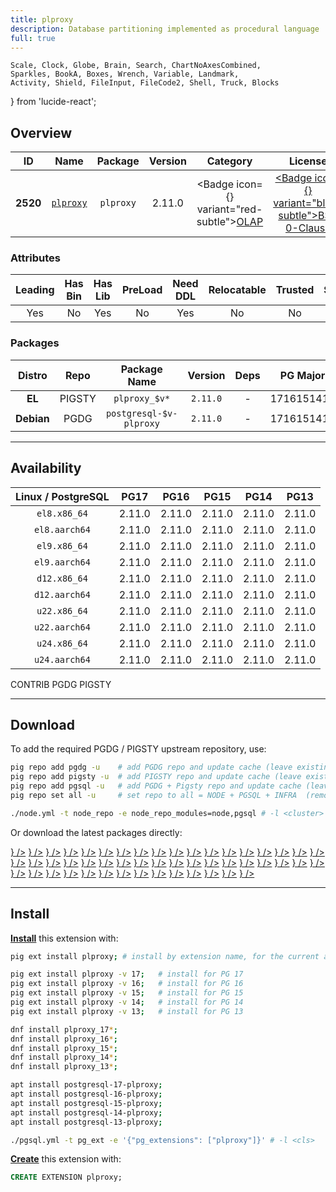 ```yaml
---
title: plproxy
description: Database partitioning implemented as procedural language
full: true
---
```


    Scale, Clock, Globe, Brain, Search, ChartNoAxesCombined,
    Sparkles, BookA, Boxes, Wrench, Variable, Landmark,
    Activity, Shield, FileInput, FileCode2, Shell, Truck, Blocks
} from 'lucide-react';

## Overview

| <TooltipIconButton tooltip="Extension unique identifier" side="top">ID</TooltipIconButton> | <TooltipIconButton tooltip="Extension name" side="top">Name</TooltipIconButton> | <TooltipIconButton tooltip="Package name for installation" side="top">Package</TooltipIconButton> | <TooltipIconButton tooltip="Latest available extension version" side="top">Version</TooltipIconButton> | <TooltipIconButton tooltip="Extension category" side="top">Category</TooltipIconButton> | <TooltipIconButton tooltip="Open source license" side="top">License</TooltipIconButton> | <TooltipIconButton tooltip="Programming language" side="top">Lang</TooltipIconButton> |
|:--------:|:--------:|:----------:|:--------------:|:---------------------------------------:|:------------------------------------------------------:|:----:|
| **2520** | [`plproxy`](https://github.com/plproxy/plproxy) | `plproxy` | 2.11.0 | <Badge icon={<ChartNoAxesCombined />} variant="red-subtle"><a href="/ext/olap" className="no-underline">OLAP</a></Badge> | <a href="/ext/list/license#bsd-0-clause" className="no-underline"><Badge icon={<Scale />} variant="blue-subtle">BSD 0-Clause</Badge></a> | <a href="/ext/list/lang#c"><Badge icon={<FileCode2 />} variant="blue-subtle">C</Badge></a> |

### Attributes

| <TooltipIconButton tooltip="The Primary Leading extension in the Package" side="top">Leading</TooltipIconButton> | <TooltipIconButton tooltip="Contains binary utils" side="top">Has Bin</TooltipIconButton> | <TooltipIconButton tooltip="Contains .so shared library files" side="top">Has Lib</TooltipIconButton> | <TooltipIconButton tooltip="Requires preloading via shared_preload_libraries" side="top">PreLoad</TooltipIconButton> | <TooltipIconButton tooltip="Requires CREATE EXTENSION DDL command" side="top">Need DDL</TooltipIconButton> | <TooltipIconButton tooltip="Can be installed in any schema" side="top">Relocatable</TooltipIconButton> | <TooltipIconButton tooltip="Can be created by non-superuser" side="top">Trusted</TooltipIconButton> | <TooltipIconButton tooltip="Schemas used by this extension" side="top">Schemas</TooltipIconButton> |
|:-------:|:-------:|:-------:|:-------:|:--------:|:-----------:|:-------:|:-------:|
| Yes | No | Yes | No | Yes | No | No | - |

### Packages

| <TooltipIconButton tooltip="Linux distribution family, EL or Debian" side="top">Distro</TooltipIconButton> | <TooltipIconButton tooltip="Package repository" side="top">Repo</TooltipIconButton> | <TooltipIconButton tooltip="The RPM/DEB Package Name Pattern (replace $v with real pg major)" side="top">Package Name</TooltipIconButton> | <TooltipIconButton tooltip="Latest package version" side="top">Version</TooltipIconButton> | <TooltipIconButton tooltip="RPM/DEB Package dependencies" side="top">Deps</TooltipIconButton> | <TooltipIconButton tooltip="Available in these PostgreSQL Major Versions" side="top">PG Major</TooltipIconButton> |
|:----------:|:--------:|:------------------------:|:-----------:|:------------:|:------------------:|
|   **EL**   | <Badge variant="amber-subtle"><span className="font-bold">PIGSTY</span></Badge> | `plproxy_$v*` | `2.11.0` | - | <Badge variant="green-subtle">17</Badge><Badge variant="green-subtle">16</Badge><Badge variant="green-subtle">15</Badge><Badge variant="green-subtle">14</Badge><Badge variant="green-subtle">13</Badge> |
| **Debian** | <Badge variant="blue-subtle"><span className="font-bold">PGDG</span></Badge> | `postgresql-$v-plproxy` | `2.11.0` | - | <Badge variant="green-subtle">17</Badge><Badge variant="green-subtle">16</Badge><Badge variant="green-subtle">15</Badge><Badge variant="green-subtle">14</Badge><Badge variant="green-subtle">13</Badge> |



------

## Availability

| <TooltipIconButton tooltip="Linux Distro Arch / PostgreSQL Major Version" side="top">Linux / PostgreSQL </TooltipIconButton> | **PG17** | **PG16** | **PG15** | **PG14** | **PG13** |
|:-----:|:-----:|:-----:|:-----:|:-----:|:-----:|
| `el8.x86_64` | <Badge variant="blue-subtle">2.11.0</Badge> | <Badge variant="amber-subtle">2.11.0</Badge> | <Badge variant="amber-subtle">2.11.0</Badge> | <Badge variant="amber-subtle">2.11.0</Badge> | <Badge variant="amber-subtle">2.11.0</Badge> |
| `el8.aarch64` | <Badge variant="blue-subtle">2.11.0</Badge> | <Badge variant="amber-subtle">2.11.0</Badge> | <Badge variant="amber-subtle">2.11.0</Badge> | <Badge variant="amber-subtle">2.11.0</Badge> | <Badge variant="amber-subtle">2.11.0</Badge> |
| `el9.x86_64` | <Badge variant="blue-subtle">2.11.0</Badge> | <Badge variant="amber-subtle">2.11.0</Badge> | <Badge variant="amber-subtle">2.11.0</Badge> | <Badge variant="amber-subtle">2.11.0</Badge> | <Badge variant="amber-subtle">2.11.0</Badge> |
| `el9.aarch64` | <Badge variant="blue-subtle">2.11.0</Badge> | <Badge variant="amber-subtle">2.11.0</Badge> | <Badge variant="amber-subtle">2.11.0</Badge> | <Badge variant="amber-subtle">2.11.0</Badge> | <Badge variant="amber-subtle">2.11.0</Badge> |
| `d12.x86_64` | <Badge variant="blue-subtle">2.11.0</Badge> | <Badge variant="blue-subtle">2.11.0</Badge> | <Badge variant="blue-subtle">2.11.0</Badge> | <Badge variant="blue-subtle">2.11.0</Badge> | <Badge variant="blue-subtle">2.11.0</Badge> |
| `d12.aarch64` | <Badge variant="blue-subtle">2.11.0</Badge> | <Badge variant="blue-subtle">2.11.0</Badge> | <Badge variant="blue-subtle">2.11.0</Badge> | <Badge variant="blue-subtle">2.11.0</Badge> | <Badge variant="blue-subtle">2.11.0</Badge> |
| `u22.x86_64` | <Badge variant="blue-subtle">2.11.0</Badge> | <Badge variant="blue-subtle">2.11.0</Badge> | <Badge variant="blue-subtle">2.11.0</Badge> | <Badge variant="blue-subtle">2.11.0</Badge> | <Badge variant="blue-subtle">2.11.0</Badge> |
| `u22.aarch64` | <Badge variant="blue-subtle">2.11.0</Badge> | <Badge variant="blue-subtle">2.11.0</Badge> | <Badge variant="blue-subtle">2.11.0</Badge> | <Badge variant="blue-subtle">2.11.0</Badge> | <Badge variant="blue-subtle">2.11.0</Badge> |
| `u24.x86_64` | <Badge variant="blue-subtle">2.11.0</Badge> | <Badge variant="blue-subtle">2.11.0</Badge> | <Badge variant="blue-subtle">2.11.0</Badge> | <Badge variant="blue-subtle">2.11.0</Badge> | <Badge variant="blue-subtle">2.11.0</Badge> |
| `u24.aarch64` | <Badge variant="blue-subtle">2.11.0</Badge> | <Badge variant="blue-subtle">2.11.0</Badge> | <Badge variant="blue-subtle">2.11.0</Badge> | <Badge variant="blue-subtle">2.11.0</Badge> | <Badge variant="blue-subtle">2.11.0</Badge> |

<Badge variant="green-subtle"><span className="font-black">CONTRIB</span></Badge> <Badge variant="blue-subtle"><span className="font-black">PGDG</span></Badge> <Badge variant="amber-subtle"><span className="font-black">PIGSTY</span></Badge>

------

## Download

To add the required PGDG / PIGSTY upstream repository, use:

```bash tab="pig"
pig repo add pgdg -u    # add PGDG repo and update cache (leave existing repos)
pig repo add pigsty -u  # add PIGSTY repo and update cache (leave existing repos)
pig repo add pgsql -u   # add PGDG + Pigsty repo and update cache (leave existing repos)
pig repo set all -u     # set repo to all = NODE + PGSQL + INFRA  (remove existing repos)
```
```bash tab="pigsty"
./node.yml -t node_repo -e node_repo_modules=node,pgsql # -l <cluster>
```

Or download the latest packages directly:

<Files>
    <Folder name="el8.x86_64">
        <a href="https://download.postgresql.org/pub/repos/yum/17/redhat/rhel-8-x86_64/plproxy_17-2.11.0-2PGDG.rhel8.x86_64.rpm"><File name="plproxy_17-2.11.0-2PGDG.rhel8.x86_64.rpm" icon={<Package className="text-emerald-500" />} /></a>
        <a href="https://repo.pigsty.io/yum/pgsql/el8.x86_64/plproxy_16-2.11.0-1PIGSTY.el8.x86_64.rpm"><File name="plproxy_16-2.11.0-1PIGSTY.el8.x86_64.rpm" icon={<Package className="text-emerald-500" />} /></a>
        <a href="https://repo.pigsty.io/yum/pgsql/el8.x86_64/plproxy_15-2.11.0-1PIGSTY.el8.x86_64.rpm"><File name="plproxy_15-2.11.0-1PIGSTY.el8.x86_64.rpm" icon={<Package className="text-emerald-500" />} /></a>
        <a href="https://repo.pigsty.io/yum/pgsql/el8.x86_64/plproxy_14-2.11.0-1PIGSTY.el8.x86_64.rpm"><File name="plproxy_14-2.11.0-1PIGSTY.el8.x86_64.rpm" icon={<Package className="text-emerald-500" />} /></a>
        <a href="https://repo.pigsty.io/yum/pgsql/el8.x86_64/plproxy_13-2.11.0-1PIGSTY.el8.x86_64.rpm"><File name="plproxy_13-2.11.0-1PIGSTY.el8.x86_64.rpm" icon={<Package className="text-emerald-500" />} /></a>
    </Folder>
    <Folder name="el8.aarch64">
        <a href="https://download.postgresql.org/pub/repos/yum/17/redhat/rhel-8-aarch64/plproxy_17-2.11.0-2PGDG.rhel8.aarch64.rpm"><File name="plproxy_17-2.11.0-2PGDG.rhel8.aarch64.rpm" icon={<Package className="text-orange-500" />} /></a>
        <a href="https://repo.pigsty.io/yum/pgsql/el8.aarch64/plproxy_16-2.11.0-1PIGSTY.el8.aarch64.rpm"><File name="plproxy_16-2.11.0-1PIGSTY.el8.aarch64.rpm" icon={<Package className="text-orange-500" />} /></a>
        <a href="https://repo.pigsty.io/yum/pgsql/el8.aarch64/plproxy_15-2.11.0-1PIGSTY.el8.aarch64.rpm"><File name="plproxy_15-2.11.0-1PIGSTY.el8.aarch64.rpm" icon={<Package className="text-orange-500" />} /></a>
        <a href="https://repo.pigsty.io/yum/pgsql/el8.aarch64/plproxy_14-2.11.0-1PIGSTY.el8.aarch64.rpm"><File name="plproxy_14-2.11.0-1PIGSTY.el8.aarch64.rpm" icon={<Package className="text-orange-500" />} /></a>
        <a href="https://repo.pigsty.io/yum/pgsql/el8.aarch64/plproxy_13-2.11.0-1PIGSTY.el8.aarch64.rpm"><File name="plproxy_13-2.11.0-1PIGSTY.el8.aarch64.rpm" icon={<Package className="text-orange-500" />} /></a>
    </Folder>
    <Folder name="el9.x86_64">
        <a href="https://download.postgresql.org/pub/repos/yum/17/redhat/rhel-9-x86_64/plproxy_17-2.11.0-2PGDG.rhel9.x86_64.rpm"><File name="plproxy_17-2.11.0-2PGDG.rhel9.x86_64.rpm" icon={<Package className="text-emerald-500" />} /></a>
        <a href="https://repo.pigsty.io/yum/pgsql/el9.x86_64/plproxy_16-2.11.0-1PIGSTY.el9.x86_64.rpm"><File name="plproxy_16-2.11.0-1PIGSTY.el9.x86_64.rpm" icon={<Package className="text-emerald-500" />} /></a>
        <a href="https://repo.pigsty.io/yum/pgsql/el9.x86_64/plproxy_15-2.11.0-1PIGSTY.el9.x86_64.rpm"><File name="plproxy_15-2.11.0-1PIGSTY.el9.x86_64.rpm" icon={<Package className="text-emerald-500" />} /></a>
        <a href="https://repo.pigsty.io/yum/pgsql/el9.x86_64/plproxy_14-2.11.0-1PIGSTY.el9.x86_64.rpm"><File name="plproxy_14-2.11.0-1PIGSTY.el9.x86_64.rpm" icon={<Package className="text-emerald-500" />} /></a>
        <a href="https://repo.pigsty.io/yum/pgsql/el9.x86_64/plproxy_13-2.11.0-1PIGSTY.el9.x86_64.rpm"><File name="plproxy_13-2.11.0-1PIGSTY.el9.x86_64.rpm" icon={<Package className="text-emerald-500" />} /></a>
    </Folder>
    <Folder name="el9.aarch64">
        <a href="https://download.postgresql.org/pub/repos/yum/17/redhat/rhel-9-aarch64/plproxy_17-2.11.0-2PGDG.rhel9.aarch64.rpm"><File name="plproxy_17-2.11.0-2PGDG.rhel9.aarch64.rpm" icon={<Package className="text-orange-500" />} /></a>
        <a href="https://repo.pigsty.io/yum/pgsql/el9.aarch64/plproxy_16-2.11.0-1PIGSTY.el9.aarch64.rpm"><File name="plproxy_16-2.11.0-1PIGSTY.el9.aarch64.rpm" icon={<Package className="text-orange-500" />} /></a>
        <a href="https://repo.pigsty.io/yum/pgsql/el9.aarch64/plproxy_15-2.11.0-1PIGSTY.el9.aarch64.rpm"><File name="plproxy_15-2.11.0-1PIGSTY.el9.aarch64.rpm" icon={<Package className="text-orange-500" />} /></a>
        <a href="https://repo.pigsty.io/yum/pgsql/el9.aarch64/plproxy_14-2.11.0-1PIGSTY.el9.aarch64.rpm"><File name="plproxy_14-2.11.0-1PIGSTY.el9.aarch64.rpm" icon={<Package className="text-orange-500" />} /></a>
        <a href="https://repo.pigsty.io/yum/pgsql/el9.aarch64/plproxy_13-2.11.0-1PIGSTY.el9.aarch64.rpm"><File name="plproxy_13-2.11.0-1PIGSTY.el9.aarch64.rpm" icon={<Package className="text-orange-500" />} /></a>
    </Folder>
    <Folder name="d12.x86_64">
        <a href="https://apt.postgresql.org/pub/repos/apt/pool/main/p/postgresql-plproxy/postgresql-17-plproxy_2.11.0-12.pgdg120+1_arm64.deb"><File name="postgresql-17-plproxy_2.11.0-12.pgdg120+1_arm64.deb" icon={<Box className="text-emerald-500" />} /></a>
        <a href="https://apt.postgresql.org/pub/repos/apt/pool/main/p/postgresql-plproxy/postgresql-16-plproxy_2.11.0-12.pgdg120+1_arm64.deb"><File name="postgresql-16-plproxy_2.11.0-12.pgdg120+1_arm64.deb" icon={<Box className="text-emerald-500" />} /></a>
        <a href="https://apt.postgresql.org/pub/repos/apt/pool/main/p/postgresql-plproxy/postgresql-15-plproxy_2.11.0-12.pgdg120+1_arm64.deb"><File name="postgresql-15-plproxy_2.11.0-12.pgdg120+1_arm64.deb" icon={<Box className="text-emerald-500" />} /></a>
        <a href="https://apt.postgresql.org/pub/repos/apt/pool/main/p/postgresql-plproxy/postgresql-14-plproxy_2.11.0-12.pgdg120+1_arm64.deb"><File name="postgresql-14-plproxy_2.11.0-12.pgdg120+1_arm64.deb" icon={<Box className="text-emerald-500" />} /></a>
        <a href="https://apt.postgresql.org/pub/repos/apt/pool/main/p/postgresql-plproxy/postgresql-13-plproxy_2.11.0-12.pgdg120+1_arm64.deb"><File name="postgresql-13-plproxy_2.11.0-12.pgdg120+1_arm64.deb" icon={<Box className="text-emerald-500" />} /></a>
    </Folder>
    <Folder name="d12.aarch64">
        <a href="https://apt.postgresql.org/pub/repos/apt/pool/main/p/postgresql-plproxy/postgresql-17-plproxy_2.11.0-12.pgdg120+1_amd64.deb"><File name="postgresql-17-plproxy_2.11.0-12.pgdg120+1_amd64.deb" icon={<Box className="text-orange-500" />} /></a>
        <a href="https://apt.postgresql.org/pub/repos/apt/pool/main/p/postgresql-plproxy/postgresql-16-plproxy_2.11.0-12.pgdg120+1_amd64.deb"><File name="postgresql-16-plproxy_2.11.0-12.pgdg120+1_amd64.deb" icon={<Box className="text-orange-500" />} /></a>
        <a href="https://apt.postgresql.org/pub/repos/apt/pool/main/p/postgresql-plproxy/postgresql-15-plproxy_2.11.0-12.pgdg120+1_amd64.deb"><File name="postgresql-15-plproxy_2.11.0-12.pgdg120+1_amd64.deb" icon={<Box className="text-orange-500" />} /></a>
        <a href="https://apt.postgresql.org/pub/repos/apt/pool/main/p/postgresql-plproxy/postgresql-14-plproxy_2.11.0-12.pgdg120+1_amd64.deb"><File name="postgresql-14-plproxy_2.11.0-12.pgdg120+1_amd64.deb" icon={<Box className="text-orange-500" />} /></a>
        <a href="https://apt.postgresql.org/pub/repos/apt/pool/main/p/postgresql-plproxy/postgresql-13-plproxy_2.11.0-12.pgdg120+1_amd64.deb"><File name="postgresql-13-plproxy_2.11.0-12.pgdg120+1_amd64.deb" icon={<Box className="text-orange-500" />} /></a>
    </Folder>
    <Folder name="u22.x86_64">
        <a href="https://apt.postgresql.org/pub/repos/apt/pool/main/p/postgresql-plproxy/postgresql-17-plproxy_2.11.0-12.pgdg22.04+1_amd64.deb"><File name="postgresql-17-plproxy_2.11.0-12.pgdg22.04+1_amd64.deb" icon={<Box className="text-emerald-500" />} /></a>
        <a href="https://apt.postgresql.org/pub/repos/apt/pool/main/p/postgresql-plproxy/postgresql-16-plproxy_2.11.0-12.pgdg22.04+1_amd64.deb"><File name="postgresql-16-plproxy_2.11.0-12.pgdg22.04+1_amd64.deb" icon={<Box className="text-emerald-500" />} /></a>
        <a href="https://apt.postgresql.org/pub/repos/apt/pool/main/p/postgresql-plproxy/postgresql-15-plproxy_2.11.0-12.pgdg22.04+1_amd64.deb"><File name="postgresql-15-plproxy_2.11.0-12.pgdg22.04+1_amd64.deb" icon={<Box className="text-emerald-500" />} /></a>
        <a href="https://apt.postgresql.org/pub/repos/apt/pool/main/p/postgresql-plproxy/postgresql-14-plproxy_2.11.0-12.pgdg22.04+1_amd64.deb"><File name="postgresql-14-plproxy_2.11.0-12.pgdg22.04+1_amd64.deb" icon={<Box className="text-emerald-500" />} /></a>
        <a href="https://apt.postgresql.org/pub/repos/apt/pool/main/p/postgresql-plproxy/postgresql-13-plproxy_2.11.0-12.pgdg22.04+1_amd64.deb"><File name="postgresql-13-plproxy_2.11.0-12.pgdg22.04+1_amd64.deb" icon={<Box className="text-emerald-500" />} /></a>
    </Folder>
    <Folder name="u22.aarch64">
        <a href="https://apt.postgresql.org/pub/repos/apt/pool/main/p/postgresql-plproxy/postgresql-17-plproxy_2.11.0-12.pgdg22.04+1_arm64.deb"><File name="postgresql-17-plproxy_2.11.0-12.pgdg22.04+1_arm64.deb" icon={<Box className="text-orange-500" />} /></a>
        <a href="https://apt.postgresql.org/pub/repos/apt/pool/main/p/postgresql-plproxy/postgresql-16-plproxy_2.11.0-12.pgdg22.04+1_arm64.deb"><File name="postgresql-16-plproxy_2.11.0-12.pgdg22.04+1_arm64.deb" icon={<Box className="text-orange-500" />} /></a>
        <a href="https://apt.postgresql.org/pub/repos/apt/pool/main/p/postgresql-plproxy/postgresql-15-plproxy_2.11.0-12.pgdg22.04+1_arm64.deb"><File name="postgresql-15-plproxy_2.11.0-12.pgdg22.04+1_arm64.deb" icon={<Box className="text-orange-500" />} /></a>
        <a href="https://apt.postgresql.org/pub/repos/apt/pool/main/p/postgresql-plproxy/postgresql-14-plproxy_2.11.0-12.pgdg22.04+1_arm64.deb"><File name="postgresql-14-plproxy_2.11.0-12.pgdg22.04+1_arm64.deb" icon={<Box className="text-orange-500" />} /></a>
        <a href="https://apt.postgresql.org/pub/repos/apt/pool/main/p/postgresql-plproxy/postgresql-13-plproxy_2.11.0-12.pgdg22.04+1_arm64.deb"><File name="postgresql-13-plproxy_2.11.0-12.pgdg22.04+1_arm64.deb" icon={<Box className="text-orange-500" />} /></a>
    </Folder>
    <Folder name="u24.x86_64">
        <a href="https://apt.postgresql.org/pub/repos/apt/pool/main/p/postgresql-plproxy/postgresql-17-plproxy_2.11.0-12.pgdg24.04+1_amd64.deb"><File name="postgresql-17-plproxy_2.11.0-12.pgdg24.04+1_amd64.deb" icon={<Box className="text-emerald-500" />} /></a>
        <a href="https://apt.postgresql.org/pub/repos/apt/pool/main/p/postgresql-plproxy/postgresql-16-plproxy_2.11.0-12.pgdg24.04+1_amd64.deb"><File name="postgresql-16-plproxy_2.11.0-12.pgdg24.04+1_amd64.deb" icon={<Box className="text-emerald-500" />} /></a>
        <a href="https://apt.postgresql.org/pub/repos/apt/pool/main/p/postgresql-plproxy/postgresql-15-plproxy_2.11.0-12.pgdg24.04+1_amd64.deb"><File name="postgresql-15-plproxy_2.11.0-12.pgdg24.04+1_amd64.deb" icon={<Box className="text-emerald-500" />} /></a>
        <a href="https://apt.postgresql.org/pub/repos/apt/pool/main/p/postgresql-plproxy/postgresql-14-plproxy_2.11.0-12.pgdg24.04+1_amd64.deb"><File name="postgresql-14-plproxy_2.11.0-12.pgdg24.04+1_amd64.deb" icon={<Box className="text-emerald-500" />} /></a>
        <a href="https://apt.postgresql.org/pub/repos/apt/pool/main/p/postgresql-plproxy/postgresql-13-plproxy_2.11.0-12.pgdg24.04+1_amd64.deb"><File name="postgresql-13-plproxy_2.11.0-12.pgdg24.04+1_amd64.deb" icon={<Box className="text-emerald-500" />} /></a>
    </Folder>
    <Folder name="u24.aarch64">
        <a href="https://apt.postgresql.org/pub/repos/apt/pool/main/p/postgresql-plproxy/postgresql-17-plproxy_2.11.0-12.pgdg24.04+1_arm64.deb"><File name="postgresql-17-plproxy_2.11.0-12.pgdg24.04+1_arm64.deb" icon={<Box className="text-orange-500" />} /></a>
        <a href="https://apt.postgresql.org/pub/repos/apt/pool/main/p/postgresql-plproxy/postgresql-16-plproxy_2.11.0-12.pgdg24.04+1_arm64.deb"><File name="postgresql-16-plproxy_2.11.0-12.pgdg24.04+1_arm64.deb" icon={<Box className="text-orange-500" />} /></a>
        <a href="https://apt.postgresql.org/pub/repos/apt/pool/main/p/postgresql-plproxy/postgresql-15-plproxy_2.11.0-12.pgdg24.04+1_arm64.deb"><File name="postgresql-15-plproxy_2.11.0-12.pgdg24.04+1_arm64.deb" icon={<Box className="text-orange-500" />} /></a>
        <a href="https://apt.postgresql.org/pub/repos/apt/pool/main/p/postgresql-plproxy/postgresql-14-plproxy_2.11.0-12.pgdg24.04+1_arm64.deb"><File name="postgresql-14-plproxy_2.11.0-12.pgdg24.04+1_arm64.deb" icon={<Box className="text-orange-500" />} /></a>
        <a href="https://apt.postgresql.org/pub/repos/apt/pool/main/p/postgresql-plproxy/postgresql-13-plproxy_2.11.0-12.pgdg24.04+1_arm64.deb"><File name="postgresql-13-plproxy_2.11.0-12.pgdg24.04+1_arm64.deb" icon={<Box className="text-orange-500" />} /></a>
    </Folder>
</Files>

------

## Install

[**Install**](/docs/pgsql/extension/install) this extension with:

```bash tab="pig"
pig ext install plproxy; # install by extension name, for the current active PG version

pig ext install plproxy -v 17;   # install for PG 17
pig ext install plproxy -v 16;   # install for PG 16
pig ext install plproxy -v 15;   # install for PG 15
pig ext install plproxy -v 14;   # install for PG 14
pig ext install plproxy -v 13;   # install for PG 13
```
```bash tab="yum" 
dnf install plproxy_17*;
dnf install plproxy_16*;
dnf install plproxy_15*;
dnf install plproxy_14*;
dnf install plproxy_13*;
```
```bash tab="apt" 
apt install postgresql-17-plproxy;
apt install postgresql-16-plproxy;
apt install postgresql-15-plproxy;
apt install postgresql-14-plproxy;
apt install postgresql-13-plproxy;
```
```bash tab="ansible"
./pgsql.yml -t pg_ext -e '{"pg_extensions": ["plproxy"]}' # -l <cls>
```

[**Create**](/docs/pgsql/extension/create) this extension with:

```sql
CREATE EXTENSION plproxy;
```


